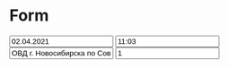

<Meta title="Layout/Form" component={Form} />

# Form

<Props of={Form} />
<Props of={FormLine} />

<Preview>
  <Form>
    <FormLine> 
      <Input
        label="Дата перевода"
        type="text"
        value="02.04.2021"
        width="4"
      />
      <Input
        label="Время перевода"
        type="text"
        value="11:03"
        width="4"
      />
    </FormLine>
    <Input
      hint="Заполнять так же, как написано в паспорте"
      label="Где выдан паспорт"
      type="text"
      value="ОВД г. Новосибирска по Советскому р-ну, код 540-016"
      width="8"
    />
    <Input
      label="ОКВЭД"
      type="number"
      value="1"
      width="2"
    />
  </Form>
</Preview>

